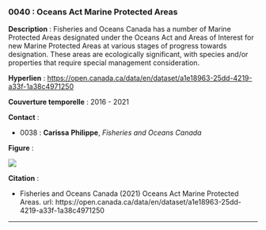 ### 0040 : Oceans Act Marine Protected Areas {-}

<!-- -------------------------------------------------- -->
**Description** : Fisheries and Oceans Canada has a number of Marine Protected Areas designated under the Oceans Act and Areas of Interest for new Marine Protected Areas at various stages of progress towards designation. These areas are ecologically significant, with species and/or properties that require special management consideration.

<!-- -------------------------------------------------- -->

  **Hyperlien** : [https://open.canada.ca/data/en/dataset/a1e18963-25dd-4219-a33f-1a38c4971250](https://open.canada.ca/data/en/dataset/a1e18963-25dd-4219-a33f-1a38c4971250)


<!-- -------------------------------------------------- -->

  **Couverture temporelle** : 2016 - 2021



<!-- -------------------------------------------------- -->
**Contact** :


  - 0038 : **Carissa** **Philippe**, *Fisheries and Oceans Canada*


<!-- -------------------------------------------------- -->
**Figure** :

![](../figures/figures-format/data0040.png)


<!-- -------------------------------------------------- -->
**Citation** :


  - Fisheries and Oceans Canada (2021) Oceans Act Marine Protected Areas. url: https://open.canada.ca/data/en/dataset/a1e18963-25dd-4219-a33f-1a38c4971250




<!-- -------------------------------------------------- -->



<hr>
<br>
